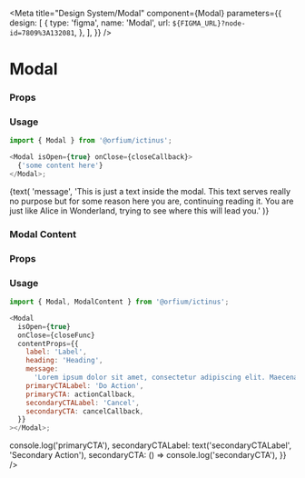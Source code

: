 
<Meta
  title="Design System/Modal"
  component={Modal}
  parameters={{
    design: [
      {
        type: 'figma',
        name: 'Modal',
        url: `${FIGMA_URL}?node-id=7809%3A132081`,
      },
    ],
  }}
/>

# Modal

### Props

<ArgsTable of={Modal} />

### Usage

```js
import { Modal } from '@orfium/ictinus';

<Modal isOpen={true} onClose={closeCallback}>
  {'some content here'}
</Modal>;
```

<Canvas>
  <Story name="Modal" parameters={{ decorators: [withKnobs] }}>
    <Stack>
      <PresentComponent name="" width={768}>
        <ModalShowcase>
          <div>
            {text(
              'message',
              'This is just a text inside the modal. This text serves really no purpose but for some reason here you are, continuing reading it. You are just like Alice in Wonderland, trying to see where this will lead you.'
            )}
          </div>
        </ModalShowcase>
      </PresentComponent>
    </Stack>
  </Story>
</Canvas>

### Modal Content

### Props

<ArgsTable of={ModalContent} />

### Usage

```js
import { Modal, ModalContent } from '@orfium/ictinus';

<Modal
  isOpen={true}
  onClose={closeFunc}
  contentProps={{
    label: 'Label',
    heading: 'Heading',
    message:
      'Lorem ipsum dolor sit amet, consectetur adipiscing elit. Maecenas tristique eros at fringilla fringilla. Donec volutpat lobortis euismod',
    primaryCTALabel: 'Do Action',
    primaryCTA: actionCallback,
    secondaryCTALabel: 'Cancel',
    secondaryCTA: cancelCallback,
  }}
></Modal>;
```

<Canvas>
  <Story name="Modal Content" parameters={{ decorators: [withKnobs] }}>
    <Stack>
      <PresentComponent name="" width={768}>
        <ModalShowcase
          contentProps={{
            label: text('label', 'Label'),
            heading: text('heading', 'Heading'),
            message: text(
              'message',
              'Lorem ipsum dolor sit amet, consectetur adipiscing elit. Maecenas tristique eros at fringilla fringilla. Donec volutpat lobortis euismod'
            ),
            primaryCTALabel: text('primaryCTALabel', 'Do Action'),
            primaryCTA: () => console.log('primaryCTA'),
            secondaryCTALabel: text('secondaryCTALabel', 'Secondary Action'),
            secondaryCTA: () => console.log('secondaryCTA'),
          }}
        />
      </PresentComponent>
    </Stack>
  </Story>
</Canvas>
